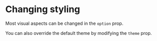 # Changing styling
Most visual aspects can be changed in the `option` prop.

You can also override the default theme by modifying the `theme` prop.
<Preview name="chart-different-theme"/>
